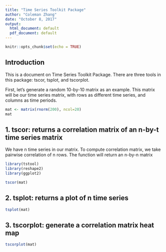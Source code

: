 ```yaml
---
title: "Time Series Toolkit Package"
author: "Coleman Zhang"
date: "October 8, 2017"
output:
  html_document: default
  pdf_document: default
---
```


```r
knitr::opts_chunk$set(echo = TRUE)
```

## Introduction

This is a document on Time Series Toolkit Package. There are three tools in this package: tscor, tsplot, and tscorplot.

First, let's generate a random 10-by-10 matrix as an example. This matrix will be our time series matrix, with rows as different time series, and columns as time periods.

```r
mat <- matrix(rnorm(200), ncol=20)
mat
```

## 1. tscor: returns a correlation matrix of an n-by-t time series matrix

We have n time series in our matrix. To compute correlation matrix, we take pairwise correlation of n rows. The function will return an n-by-n matrix

```r
library(tstool)
library(reshape2)
library(ggplot2)
```

```r
tscor(mat)
```
## 2. tsplot: returns a plot of n time series
```r
tsplot(mat)
```


## 3. tscorplot: generate a correlation matrix heat map

```r
tscorplot(mat)
```
